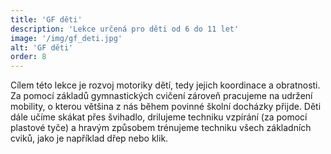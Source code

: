 ```yaml
---
title: 'GF děti'
description: 'Lekce určená pro děti od 6 do 11 let'
image: '/img/gf_deti.jpg'
alt: 'GF děti'
order: 8
---
```


Cílem této lekce je rozvoj motoriky dětí, tedy jejich koordinace a obratnosti. Za pomocí základů gymnastických cvičení zároveň pracujeme na udržení mobility, o kterou většina z nás během povinné školní docházky přijde. Děti dále učíme skákat přes švihadlo, drilujeme techniku vzpírání (za pomocí plastové tyče) a hravým způsobem trénujeme techniku všech základních cviků, jako je například dřep nebo klik.
